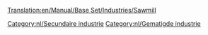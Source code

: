 [[Translation:en/Manual/Base Set/Industries/Sawmill]]

{{nl/Industrieën|image=en/Sawmill.png
|name=Houtzagerij
|climates=[[nl/Manual/Klimaat#Gematigd|Gematigd]]
|accepts=[[nl/Manual/Base Set/Cargos/Hout|Hout]]
|produces=[[nl/Manual/Base Set/Cargos/Goederen|Goederen]]
|notes=Niet aanwezig in andere [[nl/Manual/Klimaat|klimaten]], maar ongeveer gelijk aan de [[nl/Manual/Base Set/Industries/Timmerhoutzagerij|timmerhoutzagerij]]
}}


{{nl/Navbox Industrieën}}
[[Category:nl/Secundaire industrie]]
[[Category:nl/Gematigde industrie]]